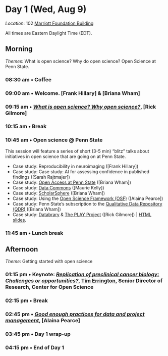 # Day 1 (Wed, Aug 9) {- #day_1}

<!-- .rmdnote, .rmdcaution, .rmdimportant, .rmdtip, and .rmdwarning.  -->

::: {.rmdnote}

*Location*: 102 [Marriott Foundation Building](#marriott-fdn-bldg)

All times are Eastern Daylight Time (EDT).

:::

## Morning {- #day_1_am}

::: {.rmdimportant}

*Themes*: What is open science? Why do open science? Open Science at Penn State.

:::

### 08:30 am • Coffee {-}

### 09:00 am • Welcome. [Frank Hillary] & [Briana Wham] {-}

### 09:15 am • [*What is open science? Why open science?*](#what-is-why), [Rick Gilmore] {- #day_1_plenary_1}

### 10:15 am • Break  {-}

### 10:45 am • Open science @ Penn State {- #day_1_plenary_2} 

This session will feature a series of short (3-5 min) "blitz" talks about initiatives in open science that are going on at Penn State.

- Case study: Reproducibility in neuroimaging ([Frank Hillary])
- Case study: Case study: AI for assessing confidence in published findings ([Sarah Rajtmajer])
<!-- - Case study: Support at [ICDS](https://www.icds.psu.edu) for Open and Reproducible Research (TBD) -->
<!-- - Case study: Higher Education Leadership Initiative ([HELIOS](https://www.heliosopen.org)) -->
- Case study: [Open Access at Penn State](https://openaccess.psu.edu) ([Briana Wham])
- Case study: [Data Commons](https://www.datacommons.psu.edu) ([Maurie Kelly])
- Case study: [ScholarSphere](https://scholarsphere.psu.edu) ([Briana Wham])
- Case study: Using the [Open Science Framework (OSF)](https://osf.io) ([Alaina Pearce])
- Case study: Penn State's subscription to the [Qualitative Data Repository (QDR)](https://qdr.syr.edu) ([Briana Wham])
- Case study: [Databrary](https://databrary.org) & [The PLAY Project](https://play-project.org) ([Rick Gilmore]) | [HTML slides](https://penn-state-open-science.github.io/bootcamp-2023-databrary-play/).

### 11:45 am • Lunch break {-}

## Afternoon {- #day_1_pm}

::: {.rmdimportant}

*Theme*: Getting started with open science

:::

### 01:15 pm • **Keynote**: [*Replication of preclinical cancer biology: Challenges or opportunities?*](#keynote), [Tim Errington](https://www.linkedin.com/in/tim-errington-558a928), Senior Director of Research, Center for Open Science {- #day_1_plenary_keynote}

### 02:15 pm • Break {-}

### 02:45 pm • [*Good enough practices for data and project management*](#howto_good_enough), [Alaina Pearce] {- #day_1_plenary_3}

### 03:45 pm • Day 1 wrap-up {-}

### 04:15 pm • End of Day 1 {-}
